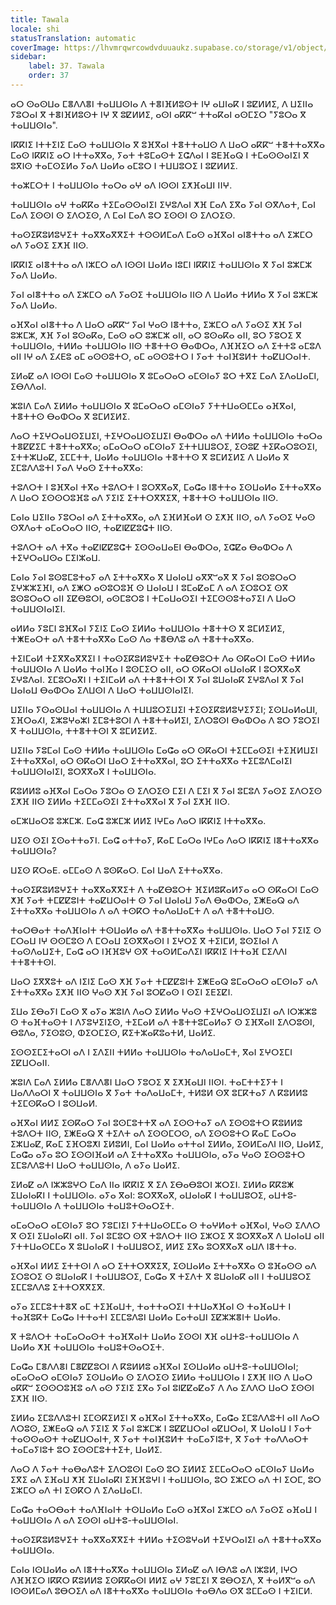 ```yaml
---
title: Tawala
locale: shi
statusTranslation: automatic
coverImage: https://lhvmrqwrcowdvduuaukz.supabase.co/storage/v1/object/public/strapi-uploads/small_cover-educacion-fundamental.webp-2d51a7828a2b1309555be27f7e2a61a0.webp
sidebar:
    label: 37. Tawala
    order: 37
---
```

ⴰⵔ ⵙⴰⵙⵡⴰ ⵎⴻⴷⴷⴻⵏ ⵜⴰⵡⵡⵙⵏⴰ ⴷ ⵜⴻⵏⴼⵍⵓⵙⵜ ⵏⵖ ⴰⵡⵏⴰⴽ ⵏ ⵓⵇⵍⵍⵉ, ⴷ ⵡⵉⵏⵏⴰ ⵢⵓⵔⴰⵏ ⴳ ⵜⴻⵏⴼⵍⵓⵙⵜ ⵏⵖ ⴳ ⵓⵇⵍⵍⵉ, ⴰⵙⵏ ⴰⴽⴽⵯ ⵜⵜⴰⴽⴰⵏ ⴰⵙⵎⵉⵔ "ⵢⵓⵔⴰ ⴳ ⵜⴰⵡⵡⵙⵏⴰ".

ⵏⴽⴽⵏⵉ ⵏⵜⵜⵉⵏⵉ ⵎⴰⵙ ⵜⴰⵡⵡⵙⵏⴰ ⴳ ⵓⴼⴳⴰⵏ ⵜⴻⵜⵜⴰⵡⵙ ⴷ ⵡⴰⵔ ⴰⴽⴽⵯ ⵜⴻⵜⵜⴰⴳⴳⴰ ⵎⴰⵙ ⵏⴽⴽⵏⵉ ⴰⵔ ⵏⵜⵜⴰⴳⴳⴰ, ⵢⴰⵜ ⵜⵓⵎⴰⵙⵜ ⵉⵛⴷⴰⵏ ⵏ ⵓⴹⴼⴰⵕ ⵏ ⵜⵎⴰⵙⵙⴰⵏⵉⵏ ⴳ ⵓⴳⵏⵙ ⵜⴰⵎⵙⵉⵍⴰ ⵢⴰⴷ ⵡⴰⵍⴰ ⴰⵎⵓⵔ ⵏ ⵜⵡⵡⵓⵔⵉ ⵏ ⵓⵇⵍⵍⵉ.

ⵜⴰⵣⵎⵔⵜ ⵏ ⵜⴰⵡⵡⵙⵏⴰ ⵜⴰⵔⴰ ⴰⵖ ⴰⴷ ⵏⵙⵙⵏ ⵉⵅⴼⴰⵡⵏ ⵏⵏⵖ.

ⵜⴰⵡⵡⵙⵏⴰ ⴰⵖ ⵜⴰⴽⴽⴰ ⵜⵉⵎⴰⵙⵙⴰⵏⵉⵏ ⵉⵖⵓⴷⴰⵏ ⵅⴼ ⵎⴰⴷ ⵉⴳⴰ ⵢⴰⵏ ⵙⴳⴷⴰⵜ, ⵎⴰⵏ ⵎⴰⴷ ⵉⵙⵙⵏ ⵙ ⵉⴷⵔⵉⵙ, ⴷ ⵎⴰⵏ ⵎⴰⴷ ⵓⵔ ⵉⵙⵙⵏ ⵙ ⵉⴷⵔⵉⵙ.

ⵜⴰⵙⵉⴽⵓⵍⵓⵖⵉⵜ ⵜⴰⴳⴳⴰⴳⴳⵉⵜ ⵜⵙⵙⵍⵎⴰⴷ ⵎⴰⵙ ⴰⴼⴳⴰⵏ ⴰⵏⴻⵜⵜⴰ ⴰⴷ ⵉⵣⵎⵔ ⴰⴷ ⵢⴰⵙⵉ ⵉⵅⴼ ⵏⵏⵙ.

ⵏⴽⴽⵏⵉ ⴰⵏⴻⵜⵜⴰ ⴰⴷ ⵏⵣⵎⵔ ⴰⴷ ⵏⵙⵙⵏ ⵡⴰⵍⴰ ⵏⵓⵎⵏ ⵏⴽⴽⵏⵉ ⵜⴰⵡⵡⵙⵏⴰ ⴳ ⵢⴰⵏ ⵓⵣⵎⵣ ⵢⴰⴷ ⵡⴰⵍⴰ.

ⵢⴰⵏ ⴰⵏⴻⵜⵜⴰ ⴰⴷ ⵉⵣⵎⵔ ⴰⴷ ⵢⴰⵙⵉ ⵜⴰⵡⵡⵙⵏⴰ ⵏⵏⵙ ⴷ ⵡⴰⵍⴰ ⵜⵍⵍⴰ ⴳ ⵢⴰⵏ ⵓⵣⵎⵣ ⵢⴰⴷ ⵡⴰⵍⴰ.

ⴰⴼⴳⴰⵏ ⴰⵏⴻⵜⵜⴰ ⴷ ⵡⴰⵔ ⴰⴽⴽⵯ ⵢⴰⵏ ⵖⴰⵙ ⵏⴻⵜⵜⴰ, ⵉⵣⵎⵔ ⴰⴷ ⵢⴰⵙⵉ ⵅⴼ ⵢⴰⵏ ⵓⵣⵎⵣ, ⵅⴼ ⵢⴰⵏ ⵓⵙⴰⴽⴰ, ⵎⴰⵙ ⴰⵔ ⵓⵣⵎⵣ ⴰⵏⵏ, ⴰⵔ ⵓⵙⴰⴽⴰ ⴰⵏⵏ, ⵓⵔ ⵢⵓⵔⵉ ⴳ ⵜⴰⵡⵡⵙⵏⴰ, ⵜⵍⵍⴰ ⵜⴰⵡⵡⵙⵏⴰ ⵏⵏⵙ ⵜⴻⵜⵜⵙ ⴱⴰⵀⵔⴰ, ⴷⴼⴼⵉⵔ ⴰⴷ ⵉⵜⵜⵓ ⴰⵎⵓⴷ ⴰⵏⵏ ⵏⵖ ⴰⴷ ⵉⵃⴹⵓ ⴰⵎ ⴰⵙⵙⵓⵜⵔ, ⴰⵎ ⴰⵙⵙⵓⵜⵔ ⵏ ⵢⴰⵜ ⵜⴰⵏⴼⵓⵍⵜ ⵜⴰⵇⵡⵔⴰⵏⵜ.

ⵉⵍⴰⵇ ⴰⴷ ⵏⵙⵙⵏ ⵎⴰⵙ ⵜⴰⵡⵡⵙⵏⴰ ⴳ ⵓⵎⴰⵔⴰⵔ ⴰⵎⵙⵏⴰⵢ ⵓⵔ ⵜⴳⵉ ⵎⴰⴷ ⵉⴷⴰⵡⴰⵎⵏ, ⵉⴱⴷⴷⴰⵏ.

ⵣⵓⵏⴷ ⵎⴰⴷ ⵉⵍⵍⴰ ⵜⴰⵡⵡⵙⵏⴰ ⴳ ⵓⵎⴰⵔⴰⵔ ⴰⵎⵙⵏⴰⵢ ⵢⵜⵜⵡⴰⵙⵎⵎⴰ ⴰⴼⴳⴰⵏ, ⵜⴻⵜⵜⵙ ⴱⴰⵀⵔⴰ ⴳ ⵓⵎⵍⵉⵍⵉ.

ⴷⴰⵔ ⵜⵉⵖⵔⴰⵡⵙⵉⵡⵉⵏ, ⵜⵉⵖⵔⴰⵡⵙⵉⵡⵉⵏ ⴱⴰⵀⵔⴰ ⴰⴷ ⵜⵍⵍⴰ ⵜⴰⵡⵡⵙⵏⴰ ⵜⴰⵔⴰ ⵜⴻⵇⵇⵉⵎ ⵜⴻⵜⵜⴰⴳⴳⴰ; ⴰⵎⴰⵔⴰⵔ ⴰⵎⵙⵏⴰⵢ ⵉⵜⵜⵡⵡⵓⵔⵉ, ⵉⵙⵓⵇ ⵜⵉⴽⴰⵔⵓⵙⵉⵏ, ⵉⵜⵜⵣⵡⴰⵇ, ⵉⵎⵎⵜⵜ, ⵡⴰⵍⴰ ⵜⴰⵡⵡⵙⵏⴰ ⵜⴻⵜⵜⵙ ⴳ ⵓⵎⵍⵉⵍⵉ ⴷ ⵡⴰⵍⴰ ⴳ ⵉⵎⵓⴷⴷⵓⵜⵏ ⵢⴰⴷ ⵖⴰⵙ ⵉⵜⵜⴰⴳⴳⴰ:

ⵜⵓⴷⵔⵜ ⵏ ⵓⴼⴳⴰⵏ ⵜⴳⴰ ⵜⵓⴷⵔⵜ ⵏ ⵓⵔⴳⴳⴰⴳ, ⵎⴰⵛⴰ ⵏⴻⵜⵜⴰ ⵉⵙⵡⴰⵍⴰ ⵉⵜⵜⴰⴳⴳⴰ ⴷ ⵡⴰⵔ ⵉⵙⵙⵔⵓⴼⵓ ⴰⴷ ⵢⵉⵏⵉ ⵉⵜⵜⵔⴳⴳⵉⴳ, ⵜⴻⵜⵜⵙ ⵜⴰⵡⵡⵙⵏⴰ ⵏⵏⵙ.

ⵎⴰⵏⴰ ⵡⵉⵏⵏⴰ ⵢⵓⵔⴰⵏ ⴰⴷ ⵉⵜⵜⴰⴳⴳⴰ, ⴰⴷ ⵉⴼⵍⴼⴰⵍ ⵙ ⵉⵅⴼ ⵏⵏⵙ, ⴰⴷ ⵢⴰⵙⵉ ⵖⴰⵙ ⵙⴳⴷⴰⵜ ⴰⵎⴰⵔⴰⵔ ⵏⵏⵙ, ⵜⴰⵇⵏⵇⵇⵓⵛⵜ ⵏⵏⵙ.

ⵜⵓⴷⵔⵜ ⴰⴷ ⵜⴳⴰ ⵜⴰⵇⵏⵇⵇⵓⵛⵜ ⵉⵙⵙⴰⵡⴰⴹⵏ ⴱⴰⵀⵔⴰ, ⵉⵛⵇⴰ ⴱⴰⵀⵔⴰ ⴷ ⵜⵉⵖⵔⴰⵡⵙⴰ ⵎⵉⵏⵣⴰⵡ.

ⵎⴰⵏⴰ ⵢⴰⵏ ⵓⵙⵓⵎⵓⵜⴰⵢ ⴰⴷ ⵉⵜⵜⴰⴳⴳⴰ ⴳ ⵡⴰⵏⴰⵡ ⴰⴳⴳⵯⴰⴳ ⴳ ⵢⴰⵏ ⵓⵙⵓⵔⴰⵔ ⵉⵖⵣⵣⵉⴼⵏ, ⴰⴷ ⵉⵥⵔ ⴰⵙⵓⵔⵓⴼ ⵙ ⵡⴰⵏⴰⵡ ⵏ ⵓⵎⴰⵇⴰⵎ ⴷ ⴰⴷ ⵉⵔⵓⵔⵉ ⵙⴳ ⵓⵙⵓⵔⴰⵔ ⴰⵏⵏ ⵉⵇⴱⵓⵔⵏ, ⴰⵙⵎⵓⵔⵓ ⵏ ⵜⵎⴰⵡⴰⵙⵉⵏ ⵜⵉⵎⵙⵙⵓⵜⴰⵢⵉⵏ ⴷ ⵡⴰⵔ ⵜⴰⵡⵡⵙⵏⴰⵏⵉⵏ.

ⴰⵍⵍⴰ ⵢⵓⵎⵏ ⵓⴼⴳⴰⵏ ⵢⵉⵏⵉ ⵎⴰⵙ ⵉⵍⵍⴰ ⵜⴰⵡⵡⵙⵏⴰ ⵜⴻⵜⵜⵙ ⴳ ⵓⵎⵍⵉⵍⵉ, ⵜⵥⴹⴰⵔⵜ ⴰⴷ ⵜⴻⵜⵜⴰⴳⴳⴰ ⵎⴰⵙ ⴷⴰ ⵜⴻⴱⴷⵓ ⴰⴷ ⵜⴻⵜⵜⴰⴳⴳⴰ.

ⵜⵉⵏⵎⴰⵍ ⵜⵉⴳⴳⴰⴳⴳⵉⵏ ⵏ ⵜⴰⵙⵉⴽⵓⵍⵓⵖⵉⵜ ⵜⴰⵇⴱⵓⵔⵜ ⴷⴰ ⵙⴽⴰⵔⵏ ⵎⴰⵙ ⵜⵍⵍⴰ ⵜⴰⵡⵡⵙⵏⴰ ⴷ ⵡⴰⵍⴰ ⵜⴰⵏⴼⴰ ⵏ ⵓⵙⵎⵉⵔ ⴰⵏⵏ, ⴰⵔ ⵙⴽⴰⵔⵏ ⴰⵡⴰⵏⴰⴽ ⵏ ⵓⵔⴳⴳⴰⴳ ⵉⵖⵓⴷⴰⵏ. ⵉⵎⵓⵔⴰⴳⵏ ⵏ ⵜⵉⵏⵎⴰⵍ ⴰⴷ ⵜⵜⴻⵜⵜⵙⵏ ⴳ ⵢⴰⵏ ⵓⵡⴰⵏⴰⴽ ⵉⵖⵓⴷⴰⵏ ⴳ ⵢⴰⵏ ⵡⴰⵏⴰⵡ ⴱⴰⵀⵔⴰ ⵉⴷⵡⵙⵏ ⴷ ⵡⴰⵔ ⵜⴰⵡⵡⵙⵏⴰⵏⵉⵏ.

ⵡⵉⵏⵏⴰ ⵢⵙⴰⵙⵡⴰⵏ ⵜⴰⵡⵡⵙⵏⴰ ⴷ ⵜⵡⵡⵓⵔⵉⵡⵉⵏ ⵜⵉⵙⵉⴽⵓⵍⵓⵖⵉⵢⵉⵏ; ⵉⵙⵡⴰⵍⴰⵡⵏ, ⵉⴼⵔⴰⵃⵏ, ⵉⵣⵓⵖⴰⵣⵏ ⵉⵎⵓⵜⵓⵔⵏ ⴷ ⵜⴻⵜⵜⴰⵍⵉⵏ, ⵉⴷⵔⵓⵙⵏ ⴱⴰⵀⵔⴰ ⴷ ⵓⵔ ⵢⵓⵔⵉⵏ ⴳ ⵜⴰⵡⵡⵙⵏⴰ, ⵜⵜⴻⵜⵜⵙⵏ ⴳ ⵓⵎⵍⵉⵍⵉ.

ⵡⵉⵏⵏⴰ ⵢⵓⵎⴰⵏ ⵎⴰⵙ ⵜⵍⵍⴰ ⵜⴰⵡⵡⵙⵏⴰ ⵎⴰⵛⴰ ⴰⵔ ⵙⴽⴰⵔⵏ ⵜⵉⵎⵎⴰⵙⵉⵏ ⵜⵉⴼⵍⵡⵉⵏ ⵉⵜⵜⴰⴳⴳⴰⵏ, ⴰⵔ ⵙⴽⴰⵔⵏ ⵡⴰⵔ ⵉⵜⵜⴰⴳⴳⴰⵏ, ⵓⵔ ⵉⵜⵜⴰⴳⴳⴰ ⵜⵉⵎⵓⴷⵎⴰⵏⵉⵏ ⵜⴰⵡⵡⵙⵏⴰⵏⵉⵏ, ⵓⵔⴳⴳⴰⴳ ⵏ ⵜⴰⵡⵡⵙⵏⴰ.

ⴽⵓⵍⵍⵓ ⴰⴼⴳⴰⵏ ⵎⴰⵔⴰ ⵢⵓⵔⴰ ⵙ ⵉⴷⵔⵉⵙ ⵎⵉⵏ ⴷ ⵎⵉⵏ ⴳ ⵢⴰⵏ ⵓⵎⵓⴷ ⵢⴰⵙⵉ ⵉⴷⵔⵉⵙ ⵉⵅⴼ ⵏⵏⵙ ⵉⵍⵍⴰ ⵜⵉⵎⵎⴰⵙⵉⵏ ⵉⵜⵜⴰⴳⴳⴰⵏ ⴳ ⵢⴰⵏ ⵉⵅⴼ ⵏⵏⵙ.

ⴰⵎⵣⵡⴰⵔⵓ ⵓⵣⵎⵣ. ⵎⴰⵛ ⵓⵣⵎⵣ ⵍⵍⵉ ⵏⵖⵎⴰ ⴷⴰⵔ ⵏⴽⴽⵏⵉ ⵏⵜⵜⴰⴳⴳⴰ.

ⵡⵉⵙ ⵙⵉⵏ ⵉⵙⴰⵜⵜⴰⵢⵏ. ⵎⴰⵛ ⴰⵜⵜⴰⵢ, ⴽⴰⵎ ⵎⴰⵔⴰ ⵏⵖⵎⴰ ⴷⴰⵔ ⵏⴽⴽⵏⵉ ⵏⴻⵜⵜⴰⴳⴳⴰ ⵜⴰⵡⵡⵙⵏⴰ?

ⵡⵉⵙ ⴽⵔⴰⴹ. ⴰⵎⵎⴰⵙ ⴷ ⵓⵙⴽⴰⵔ. ⵎⴰⵏ ⵡⴰⴷ ⵉⵜⵜⴰⴳⴳⴰ.

ⵜⴰⵙⵉⴽⵓⵍⵓⵖⵉⵜ ⵜⴰⴳⴳⴰⴳⴳⵉⵜ ⴷ ⵜⴰⵇⴱⵓⵔⵜ ⴼⵉⵍⵓⴽⴰⵍⵢⴰ ⴰⵔ ⵙⴽⴰⵔⵏ ⵎⴰⵙ ⵅⴼ ⵢⴰⵜ ⵜⵎⵇⵇⵓⵏⵜ ⵜⴰⵇⵡⵔⴰⵏⵜ ⵙ ⵢⴰⵏ ⵡⴰⵏⴰⵡ ⵢⴰⴷ ⴱⴰⵀⵔⴰ, ⵉⵥⴹⴰⵕ ⴰⴷ ⵉⵜⵜⴰⴳⴳⴰ ⵜⴰⵡⵡⵙⵏⴰ ⴷ ⴰⴷ ⵜⵙⴽⵔ ⵜⴰⴷⴰⵡⴰⵎⵜ ⴷ ⴰⴷ ⵜⴻⵜⵜⴰⵡⵙ.

ⵜⴰⵔⴱⴰⵜ ⵜⴰⴷⴼⵏⴰⵏⵜ ⵜⵙⵡⴰⵍⴰ ⴰⴷ ⵜⴻⵜⵜⴰⴳⴳⴰ ⵜⴰⵡⵡⵙⵏⴰ. ⵡⴰⵔ ⵢⴰⵏ ⵢⵉⵏⵉ ⵙ ⵎⵔⴰⵡ ⵏⵖ ⵙⵙⵎⵓⵙ ⴷ ⵎⵔⴰⵡ ⵉⵙⴳⴳⴰⵙⵏ ⵏ ⵉⵖⵔⵉ ⴳ ⵜⵉⵏⵎⵍ, ⵓⵙⵉⵏⴰⵏ ⴷ ⵜⴰⵙⴷⴰⵡⵉⵜ, ⵎⴰⵛ ⴰⵔ ⵏⴼⴼⵓⵖ ⵙⴳ ⵜⴰⵙⵍⵎⴰⴷⵉⵏ ⵏⴽⴽⵏⵉ ⵏⵜⵜⴰⴼ ⵎⵉⴷⴷⵏ ⵜⵜⴻⵜⵜⵙⵏ.

ⵡⴰⵔ ⵉⴳⴳⵓⵜ ⴰⴷ ⵏⵉⵏⵉ ⵎⴰⵙ ⵅⴼ ⵢⴰⵜ ⵜⵎⵇⵇⵓⵏⵜ ⵉⵥⴹⴰⵕ ⵓⵎⴰⵔⴰⵔ ⴰⵎⵙⵏⴰⵢ ⴰⴷ ⵉⵜⵜⴰⴳⴳⴰ ⵉⵅⴼ ⵏⵏⵙ ⵖⴰⵙ ⵅⴼ ⵢⴰⵏ ⵓⵔⵇⴰⵙ ⵏ ⵙⵉⵏ ⵉⴹⵉⵇⵏ.

ⵉⵡⴰ ⵉⴱⴰⵢⵏ ⵎⴰⵙ ⴳ ⴰⵢⴰ ⵣⵓⵏⴷ ⴷⴰⵔ ⵉⵍⵍⴰ ⵖⴰⵙ ⵜⵉⵖⵔⴰⵡⵙⵉⵡⵉⵏ ⴰⴷ ⵏⵔⵣⵣⵓ ⵙ ⵜⴰⴼⵜⴰⵙⵜ ⵏ ⴷⵢⵓⵖⵉⵏⵉⵙ, ⵜⵉⵎⴰⵍ ⴰⴷ ⵜⴻⵜⵜⵓⵎⴰⵍⴰⵢ ⵙ ⵉⴼⴳⴰⵏⵏ ⵉⴷⵔⵓⵙⵏ, ⴱⵓⴷⴰ, ⵢⵉⵙⵓⵙ, ⵀⵉⵔⵎⵉⵙ, ⴽⵉⵜⵣⴰⴽⵓⴰⵜⵍ, ⵡⴰⵍⵉ.

ⵉⵙⵙⵉⵎⵉⵜⴰⵔⵏ ⴰⴷ ⵏ ⵉⴷⵉⵏⵏ ⵜⵍⵍⴰ ⵜⴰⵡⵡⵙⵏⴰ ⵜⴰⴷⴰⵡⴰⵎⵜ, ⴳⴰⵏ ⵉⵖⵔⵉⵎⵏ ⵉⵇⵡⵔⴰⵏⵏ.

ⵣⵓⵏⴷ ⵎⴰⴷ ⵉⵍⵍⴰ ⵎⴻⴷⴷⴻⵏ ⵡⴰⵔ ⵢⵓⵔⵉ ⴳ ⵉⵅⴼⴰⵡⵏ ⵏⵏⵙⵏ. ⵜⴰⵎⵜⵜⵉⵢⵜ ⵏ ⵡⴰⴷⴷⴰⵔⵏ ⴳ ⵜⴰⵡⵡⵙⵏⴰ ⴳ ⵢⴰⵜ ⵜⴰⴷⴰⵡⴰⵎⵜ, ⵜⵍⵓⵍ ⵙⴳ ⵓⵎⴽⵜⴰⵢ ⴷ ⴽⵓⵍⵍⵓ ⵜⵉⵎⵙⴽⴰⵔ ⵏ ⵓⵙⵡⴰⵍ.

ⴰⴼⴳⴰⵏ ⵍⵍⵉ ⵉⵙⴽⴰⵔ ⵢⴰⵏ ⵓⵙⵎⵓⵜⵜⴳ ⴰⴷ ⵉⵙⵙⵜⴰⵢ ⴰⴷ ⵉⵙⵙⵓⵜⵔ ⴽⵓⵍⵍⵓ ⵜⵓⴷⵔⵜ ⵏⵏⵙ, ⵉⵥⴹⴰⵕ ⴳ ⵜⵉⴷⵜ ⴰⴷ ⵉⵙⵙⵎⵔⵙ, ⴰⴷ ⵉⵙⵙⵓⵜⵔ ⴽⴰⵎ ⵎⴰⵔⴰ ⵉⵣⵡⴰⵇ, ⴽⴰⵎ ⵉⴼⵔⵓⵅⵏ ⵉⵍⵓⵍⵏ, ⵎⴰⵏ ⵡⴰⵍⴰ ⴰⵜⵜⴰⵏ ⵉⵍⵍⴰ, ⵉⵙⵍⵎⴰⴷⵏ ⵏⵏⵙ, ⵡⴰⵍⵉ, ⵎⴰⵛⴰ ⴰⵢⴰ ⵓⵔ ⵉⵙⵙⵏⴼⴰⵍ ⴰⴷ ⵉⵜⵜⴰⴳⴳⴰ ⵜⴰⵡⵡⵙⵏⴰ, ⴰⵢⴰ ⵖⴰⵙ ⵉⵙⵙⵓⵜⵔ ⵉⵎⵓⴷⴷⵓⵜⵏ ⵡⴰⵔ ⵜⴰⵡⵡⵙⵏⴰ, ⴷ ⴰⵢⴰ ⵡⴰⵍⵉ.

ⵉⵍⴰⵇ ⴰⴷ ⵏⵣⵣⵓⵖⵔ ⵎⴰⴷ ⵏⵏⴰ ⵏⴽⴽⵏⵉ ⴳ ⵉⴷ ⵉⴱⴰⴱⵓⵔⵏ ⵣⵔⵉⵏ. ⵉⵍⵍⴰ ⴽⴽⵓⵥ ⵉⵡⴰⵏⴰⴽⵏ ⵏ ⵜⴰⵡⵡⵙⵏⴰ. ⴰⵢⴰ ⴳⴰⵏ: ⵓⵔⴳⴳⴰⴳ, ⴰⵡⴰⵏⴰⴽ ⵏ ⵜⴰⵡⵡⵓⵔⵉ, ⴰⵡⵜⵓ-ⵜⴰⵡⵡⵙⵏⴰ ⴷ ⵜⴰⵡⵡⵙⵏⴰ ⵜⴰⵡⵓⵜⵙⴰⵔⵉⵜ.

ⴰⵎⴰⵔⴰⵔ ⴰⵎⵙⵏⴰⵢ ⵓⵔ ⵢⵓⵎⵏⵉⵏ ⵢⵜⵜⵡⴰⵙⵎⵎⴰ ⵙ ⵜⴰⵖⵍⴰⵜ ⴰⴼⴳⴰⵏ, ⵖⴰⵙ ⵉⴷⴷⵔ ⴳ ⵙⵉⵏ ⵉⵡⴰⵏⴰⴽⵏ ⴰⵏⵏ. ⵢⴰⵏ ⵓⵎⵓⵔ ⵙⴳ ⵜⵓⴷⵔⵜ ⵏⵏⵙ ⵉⵣⵔⵉ ⴳ ⵓⵔⴳⴳⴰⴳ ⴷ ⵡⴰⵏⴰⵡ ⴰⵏⵏ ⵢⵜⵜⵡⴰⵙⵎⵎⴰ ⴳ ⵓⵡⴰⵏⴰⴽ ⵏ ⵜⴰⵡⵡⵓⵔⵉ, ⵍⵍⵉ ⵉⴳⴰ ⵓⵔⴳⴳⴰⴳ ⴰⵡⴷ ⵏⴻⵜⵜⴰ.

ⴰⴼⴳⴰⵏ ⵍⵍⵉ ⵉⵜⵜⵙⵏ ⴷ ⴰⵔ ⵉⵜⵜⵔⴳⴳⵉⴳ, ⵉⵙⵡⴰⵍⴰ ⵉⵜⵜⴰⴳⴳⴰ ⵙ ⵓⴼⴰⵙⵙ ⴰⴷ ⵉⵔⵓⵔⵉ ⵙ ⵓⵡⴰⵏⴰⴽ ⵏ ⵜⴰⵡⵡⵓⵔⵉ, ⵎⴰⵛⴰ ⴳ ⵜⵉⴷⵜ ⴳ ⵓⵡⴰⵏⴰⴽ ⴰⵏⵏ ⵏ ⵜⴰⵡⵡⵓⵔⵉ ⵉⵎⵎⵓⴷⴷⵓ ⵉⵜⵜⵔⴳⴳⵉⴳ.

ⴰⵢⴰ ⵉⵎⵎⵓⵜⵜⴻⴳ ⴰⵎ ⵜⵉⴼⴰⵡⵜ, ⵜⴰⵜⵜⴰⵔⵉⵏ ⵜⵜⵡⴰⵅⴼⴰⵏ ⵙ ⵜⴰⴼⴰⵡⵜ ⵏ ⵜⴰⴼⵓⴽⵜ ⵎⴰⵛⴰ ⵏⵜⵜⴰⵜⵏ ⵉⵎⵎⵓⴷⵓⵏ ⵡⴰⵍⴰ ⵎⴰⵜⴰⵡⵏ ⵉⵇⵣⵣⴻⵏⵜ ⵡⴰⵍⴰ.

ⴳ ⵜⵓⴷⵔⵜ ⵜⴰⵎⴰⵔⴰⵙⵜ ⵜⴰⴼⴳⴰⵏⵜ ⵡⴰⵍⴰ ⵉⵙⵙⵏ ⵅⴼ ⴰⵡⵜⵓ-ⵜⴰⵡⵡⵙⵏⴰ ⴷ ⵡⴰⵍⴰ ⵅⴼ ⵜⴰⵡⵡⵙⵏⴰ ⵜⴰⵡⵓⵜⵙⴰⵔⵉⵜ.

ⵎⴰⵛⴰ ⵎⴻⴷⴷⴻⵏ ⵎⴻⵇⵇⵓⵔⵏ ⴷ ⴽⵓⵍⵍⵓ ⴰⴼⴳⴰⵏ ⵉⵙⵡⴰⵍⴰ ⴰⵡⵜⵓ-ⵜⴰⵡⵡⵙⵏⴰⵏ; ⴰⵎⴰⵔⴰⵔ ⴰⵎⵙⵏⴰⵢ ⵉⵙⵡⴰⵍⴰ ⵙ ⵉⴷⵔⵉⵙ ⵉⵍⵍⴰ ⵜⴰⵡⵡⵙⵏⴰ ⵏ ⵉⵅⴼ ⵏⵏⵙ ⴷ ⵡⴰⵔ ⴰⴽⴽⵯ ⵉⵙⵙⵔⵓⴼⵓ ⴰⴷ ⴰⵙ ⵢⵉⵏⵉ ⵉⴳⴰ ⵢⴰⵏ ⵓⵏⵇⵇⴰⵇⴰⵢ ⴷ ⴷⴰ ⵉⴷⴷⵔ ⵡⴰⵔ ⵉⵙⵙⵏ ⵉⵅⴼ ⵏⵏⵙ.

ⵉⵍⵍⴰ ⵉⵎⵓⴷⴷⵓⵜⵏ ⵉⵎⵙⴽⵉⵍⵉⵏ ⴳ ⴰⴼⴳⴰⵏ ⵉⵜⵜⴰⴳⴳⴰ, ⵎⴰⵛⴰ ⵉⵎⵓⴷⴷⵓⵜⵏ ⴰⵏⵏ ⴷⴰⵔ ⴷⵔⵓⵙ, ⵉⵥⴹⴰⵕ ⴰⴷ ⵢⵉⵏⵉ ⴳ ⵢⴰⵏ ⵓⵣⵎⵣ ⵏ ⵓⵇⵇⵡⵔⴰⵏ ⴰⵇⵡⵔⴰⵏ, ⴳ ⵡⴰⵏⴰⵡ ⵏ ⵢⴰⵜ ⵜⴰⵙⵙⴰⵙⵜ ⵜⴰⵇⵡⵔⴰⵏⵜ, ⴳ ⵢⴰⵜ ⵜⴰⵏⴼⵓⵍⵜ ⵜⴰⵎⴰⵢⵏⵓⵜ, ⴳ ⵢⴰⵜ ⵜⴰⴷⴷⴰⵔⵜ ⵜⴰⵎⴰⵢⵏⵓⵜ ⵓⵔ ⵉⵙⵙⵎⵓⵜⵜⵉⵜ, ⵡⴰⵍⵉ.

ⴷⴰⵔ ⴷ ⵢⴰⵜ ⵜⴰⴱⴰⴷⵓⵜ ⵉⴷⵔⵓⵙⵏ ⵎⴰⵙ ⵓⵔ ⵉⵍⵍⵉ ⵉⵎⵎⴰⵔⴰⵔ ⴰⵎⵙⵏⴰⵢ ⵡⴰⵍⴰ ⵉⴳⵉ ⴰⴷ ⵉⴼⴰⵡ ⵅⴼ ⵉⵡⴰⵏⴰⴽⵏ ⵉⴼⴼⵓⵖⵏ ⵏ ⵜⴰⵡⵡⵙⵏⴰ, ⵓⵔ ⵉⵣⵎⵔ ⴰⴷ ⵜⵏ ⵉⵔⵎ, ⵓⵔ ⵉⵣⵎⵔ ⴰⴷ ⵜⵏ ⵉⵙⴽⵔ ⴷ ⵉⴷⴰⵡⴰⵎⵏ.

ⵎⴰⵛⴰ ⵜⴰⵔⴱⴰⵜ ⵜⴰⴷⴼⵏⴰⵏⵜ ⵜⵙⵡⴰⵍⴰ ⵎⴰⵙ ⴰⴼⴳⴰⵏ ⵉⵣⵎⵔ ⴰⴷ ⵢⴰⵙⵉ ⴰⴼⴰⵡ ⵏ ⵜⴰⵡⵡⵙⵏⴰ ⴷ ⴰⴷ ⵉⵙⵙⵏ ⴰⵡⵜⵓ-ⵜⴰⵡⵡⵙⵏⴰⵏ.

ⵜⴰⵙⵉⴽⵓⵍⵓⵖⵉⵜ ⵜⴰⴳⴳⴰⴳⴳⵉⵜ ⵜⵍⵍⴰ ⵜⵉⵙⵓⵖⴰⵍ ⵜⵉⵖⵔⴰⵏⵉⵏ ⴰⴷ ⵜⴻⵜⵜⴰⴳⴳⴰ ⵜⴰⵡⵡⵙⵏⴰ.

ⵎⴰⵏⴰ ⵏⵙⵡⴰⵍⴰ ⴰⴷ ⵏⴻⵜⵜⴰⴳⴳⴰ ⵜⴰⵡⵡⵙⵏⴰ ⵉⵍⴰⵇ ⴰⴷ ⵏⴱⴷⵓ ⴰⴷ ⵏⵣⵓⵍ, ⵏⵖⵔ ⴷⴼⴼⵉⵔ ⵏⴽⴽⵔ ⴽⵓⵍⵍⵓ ⵉⵙⴽⴽⴰⵙⵏ ⵍⵍⵉ ⴰⵖ ⵢⵓⵎⵉⵏ ⴳ ⵓⴱⵔⵉⴷ, ⴳ ⵜⴰⵍⴳⵯⴰ ⴰⴷ ⵏⵙⵙⵍⵎⴰⴷ ⵓⴱⵔⵉⴷ ⴰⴷ ⵏⴻⵜⵜⴰⴳⴳⴰ ⵜⴰⵡⵡⵙⵏⴰ ⵜⴰⴱⴷⴰ ⵙⴳ ⵓⵎⵎⴰⵙ ⵏ ⵜⵉⵏⵎⵍ.

